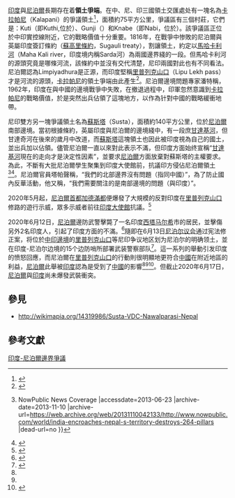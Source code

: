 {{Refimprove|time=2020-06-16T16:45:44+00:00}}
[[印度|印度]]與[[尼泊爾|尼泊爾]]長期存在着'''領土爭端'''。在中、尼、印三國領土交匯處处有一塊名為[[卡拉帕尼|卡拉帕尼]]（Kalapani）的爭議領土<ref name="CIA">{{cite web |url=https://cia.gov/cia//publications/factbook/fields/2070.html |title=Field Listing - Disputes - international |work=CIA World Factbook |accessdate=2007-03-23 |deadurl=yes |archiveurl=https://web.archive.org/web/20070314133605/https://www.cia.gov/cia//publications/factbook/fields/2070.html |archivedate=2007-03-14 }}</ref>，面積約75平方公里，爭議區有三個村莊，它們是：Kuti（即Kuthi,位於{{coord|30|19|01|N|80|46|01|E}}）、Gunji（{{coord|30|10|47|N|80|50|25|E}}）和Knabe（即Nabi，位於{{coord|30|12|18|N|80|50|13|E}}）。該爭議區正位於中印實控線附近，它的戰略價值十分重要。1816年，在戰爭中惨敗的尼泊爾與英屬印度簽訂條約（[[蘇高里條約|蘇高里條約]]，Sugauli treaty），割讓領土，約定以[[馬哈卡利河|馬哈卡利河]]（Maha Kali river，印度境内稱Sarda河）為兩國邊界綫的一段。但馬哈卡利河的源頭究竟是哪條河流，該條約中並沒有交代清楚，尼印兩國對此也有不同看法。尼泊爾認為Limpiyadhura是正源，而印度堅稱[[里普列克山口|里普列克山口]]（Lipu Lekh pass）才是河流的源頭，[[卡拉帕尼|卡拉帕尼]]的領土爭端由此產生<ref name="findarticles">{{cite news| url=http://www.findarticles.com/p/articles/mi_m0WDQ/is_2000_Jan_3/ai_58533253| title=Defining Himalayan borders an uphill battle| work=FindArticles.com| accessdate=2007-03-23| date=2000-01-03| archive-date=2015-09-24| archive-url=https://web.archive.org/web/20150924044012/http://www.findarticles.com/p/articles/mi_m0WDQ/is_2000_Jan_3/ai_58533253| dead-url=no}}</ref>。尼泊爾邊境問題專家潘特稱，1962年，印度在與中國的邊境戰爭中失敗，在撤退過程中，印軍忽然意識到[[卡拉帕尼|卡拉帕尼]]的戰略價值，於是突然出兵佔領了這塊地方，以作為针對中國的戰略緩衝地帶。

尼印雙方另一塊爭議領土名為[[蘇斯塔|蘇斯塔]]（Susta），面積約140平方公里，位於[[尼泊爾|尼泊爾]]南部邊境。當初根據條約，英屬印度與尼泊爾的邊境綫中，有一段庶[[甘達基河|甘達基河]]，但甘達奇河在後來的歲月中改道，而[[蘇斯塔|蘇斯塔]]這塊領土也因此被印度視為自己的國土，並出兵加以佔領。儘管尼泊爾一直以來對此表示不滿，但印度方面始终宣稱“[[甘達基河|甘達基河]]現在的走向才是決定性因素”，並要求[[尼泊爾|尼泊爾]]方面放棄對蘇斯塔的主權要求。為此，不斷有大批尼泊爾學生聚集到印度大使館前，抗議印方侵佔尼泊爾領土<ref>{{Cite web |url=http://www.nowpublic.com/world/india-encroaches-nepal-s-territory-destroys-264-pillars |title=India encroaches Nepal’s territory: destroys 264 pillars {{!}} NowPublic News Coverage |accessdate=2013-06-23 |archive-date=2013-11-10 |archive-url=https://web.archive.org/web/20131110042133/http://www.nowpublic.com/world/india-encroaches-nepal-s-territory-destroys-264-pillars |dead-url=no }}</ref><ref>{{Cite web |url=http://www.youtube.com/v/QdRP9Aj-8sk |title=存档副本 |access-date=2013-06-23 |archive-date=2016-04-08 |archive-url=https://web.archive.org/web/20160408183916/https://www.youtube.com/v/QdRP9Aj-8sk |dead-url=no }}</ref>。尼泊爾官員塔帕聲稱，“我們的北部邊界沒有問題（指同中國）”，為了防止國內反華活動，他又稱，“我們需要關注的是南部邊境的問題（與印度）”。

2020年5月起，[[尼泊爾|尼泊爾]][[首都|首都]][[加德滿都|加德滿都]]便爆發了大規模的反對印度在[[里普列克山口|里普列克山口]]修路的遊行示威，眾多示威者前往[[印度大使館|印度大使館]]抗議。<ref name="chinanepal">{{cite news|title=India and China: How Nepal's new map is stirring old rivalries|url=https://www.bbc.com/news/world-asia-52967452|author=Anbarasan Ethirajan|date=2020-06-10|access-date=2020-06-18|archive-date=2020-06-18|archive-url=https://web.archive.org/web/20200618084042/https://www.bbc.com/news/world-asia-52967452|dead-url=no}}</ref>

2020年6月12日，[[尼泊爾|尼泊爾]]邊防武警擊斃了一名印度[[西塔马尔希|西塔马尔希]]市的居民，並擊傷另外2名印度人，引起了印度方面的不滿。<ref>{{cite news |title=India raises with Nepal killing of Bihar man at border |url=https://indianexpress.com/article/india/india-raises-with-nepal-killing-of-bihar-man-at-border-6459161/ |author=Shubhajit Roy |date=2020-06-13 |access-date=2020-06-18 |archive-date=2020-06-18 |archive-url=https://web.archive.org/web/20200618075243/https://indianexpress.com/article/india/india-raises-with-nepal-killing-of-bihar-man-at-border-6459161/ |dead-url=no }}</ref>隨即在6月13日[[尼泊尔议会|尼泊尔议会]]通过宪法修正案，将位於[[中印邊境|中印邊境]]的[[里普列克山口|里普列克山口]]等尼印争议地区划为尼泊尔的明确领土，並在印度-尼泊尔边境的15个边防哨所部署武装警察部队<ref>{{cite news |title=誓言夺回印占领土 尼泊尔在15个边境哨所部署部队 |url=https://mil.news.sina.com.cn/world/2020-06-15/doc-iircuyvi8512719.shtml |accessdate=2020-06-25 |archive-date=2020-08-09 |archive-url=https://web.archive.org/web/20200809081700/https://mil.news.sina.com.cn/world/2020-06-15/doc-iircuyvi8512719.shtml |dead-url=no }}</ref>。這一系列的舉動引发印度的愤怒回應，而尼泊爾在[[里普列克山口|里普列克山口]]的行動則很明顯地更符合[[中國|中國]]在附近地區的利益，[[尼泊爾|尼泊爾]]此舉被[[印度|印度]]認為是受到了[[中國|中國]]的影響<ref name="chinanepal"/><ref name="nepal"/><ref name="FTtoday">{{cite news |title=尼泊尔新版地图惹怒印度 |url=http://www.ftchinese.com/story/001088144?full=y |author=艾米•卡兹明 |date=2020-06-16 |access-date=2020-06-16 |archive-date=2020-06-17 |archive-url=https://web.archive.org/web/20200617071749/http://www.ftchinese.com/story/001088144?full=y |dead-url=no }}</ref>。但截止2020年6月17日，[[尼泊爾|尼泊爾]]與[[印度|印度]]尚未爆發武裝衝突。

==參見==
*http://wikimapia.org/14319986/Susta-VDC-Nawalparasi-Nepal {{Wayback|url=http://wikimapia.org/14319986/Susta-VDC-Nawalparasi-Nepal |date=20180402025341 }}

==參考文獻==
{{Reflist}}

[[Category:印度-尼泊爾邊界爭議|]]